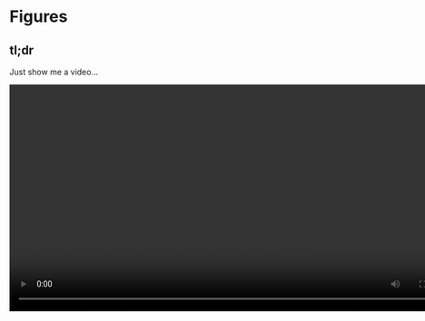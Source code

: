 # Figures

## tl;dr

Just show me a video...

<video width="800" height="400" controls>
  <source src="images/figures.mp4" type="video/mp4">
Your browser does not support the video tag.
</video>